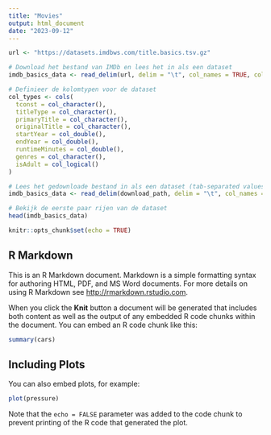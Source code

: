 ```yaml
---
title: "Movies"
output: html_document
date: "2023-09-12"
---
```


```r

url <- "https://datasets.imdbws.com/title.basics.tsv.gz"

# Download het bestand van IMDb en lees het in als een dataset
imdb_basics_data <- read_delim(url, delim = "\t", col_names = TRUE, col_types = col_types)

# Definieer de kolomtypen voor de dataset
col_types <- cols(
  tconst = col_character(),
  titleType = col_character(),
  primaryTitle = col_character(),
  originalTitle = col_character(),
  startYear = col_double(),
  endYear = col_double(),
  runtimeMinutes = col_double(),
  genres = col_character(),
  isAdult = col_logical()
)

# Lees het gedownloade bestand in als een dataset (tab-separated values)
imdb_basics_data <- read_delim(download_path, delim = "\t", col_names = TRUE, col_types = col_types)

# Bekijk de eerste paar rijen van de dataset
head(imdb_basics_data)
```

```r
knitr::opts_chunk$set(echo = TRUE)
```

## R Markdown

This is an R Markdown document. Markdown is a simple formatting syntax for authoring HTML, PDF, and MS Word documents. For more details on using R Markdown see <http://rmarkdown.rstudio.com>.

When you click the **Knit** button a document will be generated that includes both content as well as the output of any embedded R code chunks within the document. You can embed an R code chunk like this:

```r
summary(cars)
```

## Including Plots

You can also embed plots, for example:

```r
plot(pressure)
```

Note that the `echo = FALSE` parameter was added to the code chunk to prevent printing of the R code that generated the plot.
